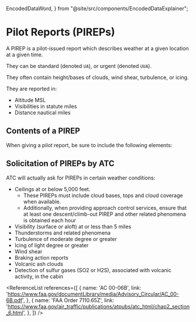   EncodedDataWord,
} from "@site/src/components/EncodedDataExplainer";

# Pilot Reports (PIREPs)

A PIREP is a pilot-issued report which describes weather at a given location at
a given time.

They can be standard (denoted `UA`), or urgent (denoted `UUA`).

They often contain height/bases of clouds, wind shear, turbulence, or icing.

They are reported in:

- Altitude MSL
- Visibilities in statute miles
- Distance nautical miles

## Contents of a PIREP

When giving a pilot report, be sure to include the following elements:

<Acronym>
  <AcronymRow letter="L" title="Location" notes="Location of your report" />
  <AcronymRow letter="A" title="Altitude" notes="Altitude of the report" />
  <AcronymRow letter="T" title="Time" notes="Time of the report in zulu time" />
  <AcronymRow letter="T" title="Type of aircraft" notes="E.g. C172, BE36" />
  <AcronymRow
    letter="O"
    title="Observation"
    notes="What you're observering. This could be wind, sky condition, cloud tops, turbulence, icing. Not every element need to be in your report."
  />
</Acronym>

## Solicitation of PIREPs by ATC

ATC will actually ask for PIREPs in certain weather conditions:

- Ceilings at or below 5,000 feet.
  - These PIREPs must include cloud bases, tops and cloud coverage when
    available.
  - Additionally, when providing approach control services, ensure that at least
    one descent/climb-out PIREP and other related phenomena is obtained each
    hour
- Visibility (surface or aloft) at or less than 5 miles
- Thunderstorms and related phenomena
- Turbulence of moderate degree or greater
- Icing of light degree or greater
- Wind shear
- Braking action reports
- Volcanic ash clouds
- Detection of sulfur gases (SO2 or H2S), associated with volcanic activity, in
  the cabin

<ReferenceList references={[
  {
    name: 'AC 00-06B',
    link: 'https://www.faa.gov/documentLibrary/media/Advisory_Circular/AC_00-6B.pdf',
  },
  {
    name: 'FAA Order 7110.65Z',
    link: 'https://www.faa.gov/air_traffic/publications/atpubs/atc_html/chap2_section_6.html',
  },
]} />
